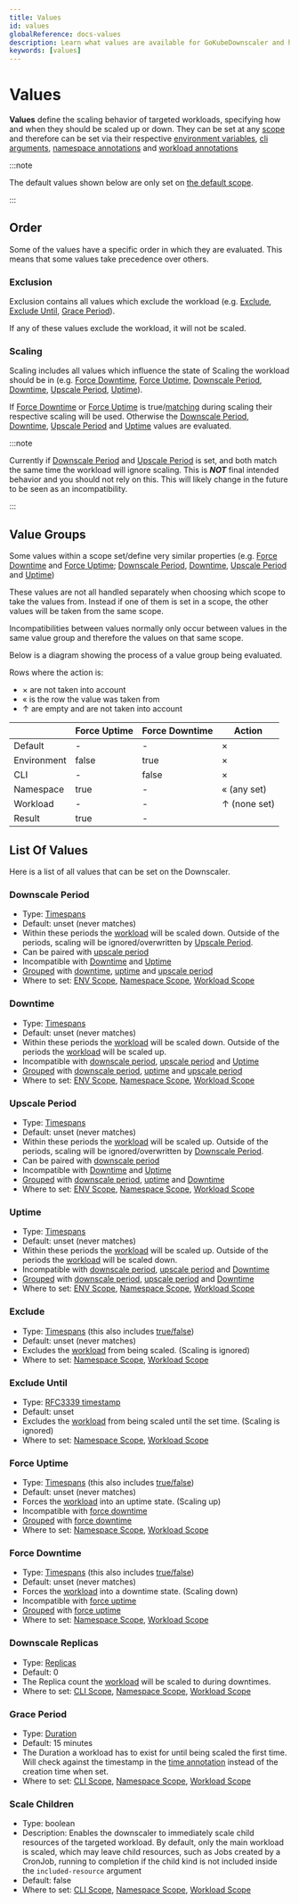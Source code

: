 ```yaml
---
title: Values
id: values
globalReference: docs-values
description: Learn what values are available for GoKubeDownscaler and how to use them
keywords: [values]
---
```


# Values

**Values** define the scaling behavior of targeted workloads, specifying how and when they should be scaled up or down.
They can be set at any [scope](ref:docs-scopes-and-scaling) and therefore can be set via their respective
[environment variables](ref:docs-env-scope), [cli arguments](ref:docs-cli-scope),
[namespace annotations](ref:docs-namespace-scope) and [workload annotations](ref:docs-workload-scope)

:::note

The default values shown below are only set on [the default scope](ref:docs-default-scope).

:::

## Order

Some of the values have a specific order in which they are evaluated.
This means that some values take precedence over others.

### Exclusion

Exclusion contains all values which exclude the workload (e.g. [Exclude](#exclude), [Exclude Until](#exclude-until), [Grace Period](#grace-period)).

If any of these values exclude the workload, it will not be scaled.

### Scaling

Scaling includes all values which influence the state of Scaling the workload should be in
(e.g. [Force Downtime](#force-downtime), [Force Uptime](#force-uptime), [Downscale Period](#downscale-period),
[Downtime](#downtime), [Upscale Period](#upscale-period), [Uptime](#uptime)).

If [Force Downtime](#force-downtime) or [Force Uptime](#force-uptime) is
true/[matching](ref:docs-timespans) during scaling their respective scaling will be used.
Otherwise the [Downscale Period](#downscale-period), [Downtime](#downtime),
[Upscale Period](#upscale-period) and [Uptime](#uptime) values are evaluated.

:::note

Currently if [Downscale Period](#downscale-period) and [Upscale Period](#upscale-period) is set,
and both match the same time the workload will ignore scaling.
This is _**NOT**_ final intended behavior and you should not rely on this.
This will likely change in the future to be seen as an incompatibility.

:::

## Value Groups

Some values within a scope set/define very similar properties (e.g. [Force Downtime](#force-downtime)
and [Force Uptime](#force-uptime); [Downscale Period](#downscale-period),
[Downtime](#downtime), [Upscale Period](#upscale-period) and [Uptime](#uptime))

These values are not all handled separately when choosing which scope to take the values from.
Instead if one of them is set in a scope, the other values will be taken from the same scope.

Incompatibilities between values normally only occur between values in the same value group and therefore the values on that same scope.

Below is a diagram showing the process of a value group being evaluated.

Rows where the action is:

- × are not taken into account
- « is the row the value was taken from
- ↑ are empty and are not taken into account

|             | Force Uptime | Force Downtime | Action       |
| ----------- | ------------ | -------------- | ------------ |
| Default     | -            | -              | ×            |
| Environment | false        | true           | ×            |
| CLI         | -            | false          | ×            |
| Namespace   | true         | -              | « (any set)  |
| Workload    | -            | -              | ↑ (none set) |
| Result      | true         | -              |              |

## List Of Values

Here is a list of all values that can be set on the Downscaler.

### Downscale Period

- Type: [Timespans](ref:docs-timespans)
- Default: unset (never matches)
- Within these periods the [workload](ref:docs-workload-types) will be scaled down.
  Outside of the periods, scaling will be ignored/overwritten by [Upscale Period](#upscale-period).
- Can be paired with [upscale period](#upscale-period)
- Incompatible with [Downtime](#downtime) and [Uptime](#uptime)
- [Grouped](#value-groups) with [downtime](#downtime),
  [uptime](#uptime) and [upscale period](#upscale-period)
- Where to set: [ENV Scope](ref:docs-env-scope#values), [Namespace Scope](ref:docs-namespace-scope#values),
  [Workload Scope](ref:docs-workload-scope#values)

### Downtime

- Type: [Timespans](ref:docs-timespans)
- Default: unset (never matches)
- Within these periods the [workload](ref:docs-workload-types) will be scaled down.
  Outside of the periods the [workload](ref:docs-workload-types) will be scaled up.
- Incompatible with [downscale period](#downscale-period), [upscale period](#upscale-period) and [Uptime](#uptime)
- [Grouped](#value-groups) with [downscale period](#downscale-period),
  [uptime](#uptime) and [upscale period](#upscale-period)
- Where to set: [ENV Scope](ref:docs-env-scope#values), [Namespace Scope](ref:docs-namespace-scope#values),
  [Workload Scope](ref:docs-workload-scope#values)

### Upscale Period

- Type: [Timespans](ref:docs-timespans)
- Default: unset (never matches)
- Within these periods the [workload](ref:docs-workload-types) will be scaled up.
  Outside of the periods, scaling will be ignored/overwritten by [Downscale Period](#downscale-period).
- Can be paired with [downscale period](#downscale-period)
- Incompatible with [Downtime](#downtime) and [Uptime](#uptime)
- [Grouped](#value-groups) with [downscale period](#downscale-period),
  [uptime](#uptime) and [Downtime](#downtime)
- Where to set: [ENV Scope](ref:docs-env-scope#values), [Namespace Scope](ref:docs-namespace-scope#values),
  [Workload Scope](ref:docs-workload-scope#values)

### Uptime

- Type: [Timespans](ref:docs-timespans)
- Default: unset (never matches)
- Within these periods the [workload](ref:docs-workload-types) will be scaled up.
  Outside of the periods the [workload](ref:docs-workload-types) will be scaled down.
- Incompatible with [downscale period](#downscale-period), [upscale period](#upscale-period) and [Downtime](#downtime)
- [Grouped](#value-groups) with [downscale period](#downscale-period),
  [upscale period](#upscale-period) and [Downtime](#downtime)
- Where to set: [ENV Scope](ref:docs-env-scope#values), [Namespace Scope](ref:docs-namespace-scope#values),
  [Workload Scope](ref:docs-workload-scope#values)

### Exclude

- Type: [Timespans](ref:docs-timespans) (this also includes [true/false](ref:docs-timespans#alwaysnevertruefalse))
- Default: unset (never matches)
- Excludes the [workload](ref:docs-workload-types) from being scaled. (Scaling is ignored)
- Where to set: [Namespace Scope](ref:docs-namespace-scope#values), [Workload Scope](ref:docs-workload-scope#values)

### Exclude Until

- Type: [RFC3339 timestamp](https://datatracker.ietf.org/doc/html/rfc3339)
- Default: unset
- Excludes the [workload](ref:docs-workload-types) from being scaled until the set time. (Scaling is ignored)
- Where to set: [Namespace Scope](ref:docs-namespace-scope#values), [Workload Scope](ref:docs-workload-scope#values)

### Force Uptime

- Type: [Timespans](ref:docs-timespans) (this also includes [true/false](ref:docs-timespans#alwaysnevertruefalse))
- Default: unset (never matches)
- Forces the [workload](ref:docs-workload-types) into an uptime state. (Scaling up)
- Incompatible with [force downtime](#force-downtime)
- [Grouped](#value-groups) with [force downtime](#force-downtime)
- Where to set: [Namespace Scope](ref:docs-namespace-scope#values), [Workload Scope](ref:docs-workload-scope#values)

### Force Downtime

- Type: [Timespans](ref:docs-timespans) (this also includes [true/false](ref:docs-timespans#alwaysnevertruefalse))
- Default: unset (never matches)
- Forces the [workload](ref:docs-workload-types) into a downtime state. (Scaling down)
- Incompatible with [force uptime](#force-uptime)
- [Grouped](#value-groups) with [force uptime](#force-uptime)
- Where to set: [Namespace Scope](ref:docs-namespace-scope#values), [Workload Scope](ref:docs-workload-scope#values)

### Downscale Replicas

- Type: [Replicas](ref:docs-replicas)
- Default: 0
- The Replica count the [workload](ref:docs-workload-types) will be scaled to during downtimes.
- Where to set: [CLI Scope](ref:docs-cli-scope#values), [Namespace Scope](ref:docs-namespace-scope#values),
  [Workload Scope](ref:docs-workload-scope#values)

### Grace Period

- Type: [Duration](ref:docs-duration)
- Default: 15 minutes
- The Duration a workload has to exist for until being scaled the first time.
  Will check against the timestamp in the [time annotation](ref:docs-runtime-configuration#time-annotation)
  instead of the creation time when set.
- Where to set: [CLI Scope](ref:docs-cli-scope#values), [Namespace Scope](ref:docs-namespace-scope#values),
  [Workload Scope](ref:docs-workload-scope#values)

### Scale Children

- Type: boolean
- Description: Enables the downscaler to immediately scale child resources of the targeted workload.
  By default, only the main workload is scaled, which may leave child resources, such as Jobs created by a
  CronJob, running to completion if the child kind is not included inside the `included-resource` argument
- Default: false
- Where to set: [CLI Scope](ref:docs-cli-scope#runtime-configuration), [Namespace Scope](ref:docs-namespace-scope#values),
  [Workload Scope](ref:docs-workload-scope#values)
